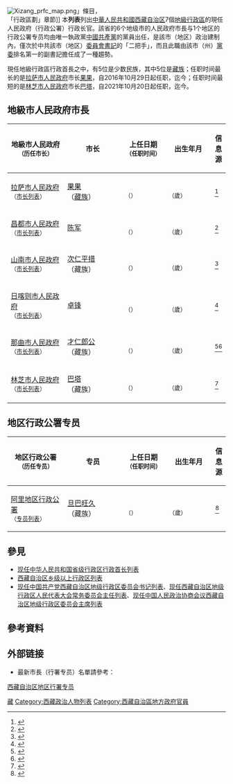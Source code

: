 {{动态列表}}
[[File:Xizang_prfc_map.png|thumb]]」條目，<br>「行政區劃」章節]]
本'''列表'''列出[[中華人民共和國|中華人民共和國]][[西藏自治区|西藏自治区]]7個[[地級行政區|地級行政區]]的現任人民政府（行政公署）行政长官。該省的6个地级市的人民政府市長与1个地区的行政公署专员均由唯一執政黨[[中國共產黨|中國共產黨]]的黨員出任，是該市（地区）政治建制內，僅次於中共該市（地区）[[黨委書記|委員會書記]]的「二把手」，而且此職由該市（州）[[黨委|黨委]]排名第一的副書記擔任成了一種趨勢。

現任地級行政區行政首長之中，有5位是少数民族，其中5位是[[藏族|藏族]]；任职时间最长的是[[拉萨市人民政府|拉萨市人民政府]]市长[[果果|果果]]，自2016年10月29日起任职，迄今{{age in years and months|age=no|2016|10|29}}；任职时间最短的是[[林芝市人民政府|林芝市人民政府]]市长[[巴塔_(1973年)|巴塔]]，自2021年10月20日起任职，迄今{{age in years and months|age=no|2021|10|20}}。

==地級市人民政府市長==
{| class="sortable wikitable" style="text-align: center;"
! scope="col" style="width: 175px;"| 地級市人民政府<br /><small>（历任市长）
! scope="col" style="width: 175px;"| 市长
! scope="col" style="width: 125px;"| 上任日期<br /><small>（任职时间）
! scope="col" style="width: 125px;"| 出生年月<br /><small>
! scope="col" class="unsortable"| 信息源

|-
| [[拉萨市人民政府|拉萨市人民政府]]<br /><small>（[[拉萨市市长列表|市长列表]]）</small>
| [[果果|果果]]<br>（[[藏族|藏族]]）
| {{Start date|2016|10|29}}<br /><small>（{{age in years and months|age=no|2016|10|29}}）</small>
| {{Start date|1967|10}}<br /><small>（{{age in years|1967|10|1}}歲）</small>
| <ref>{{cite web |title=果果任拉萨市代市长 原市长张延清已任日喀则市委书记 |url=http://district.ce.cn/newarea/sddy/201611/01/t20161101_17393517.shtml |website=中国经济网 |accessdate=2021-02-23 |date=2016-11-01 |archive-date=2021-08-14 |archive-url=https://web.archive.org/web/20210814140634/http://district.ce.cn/newarea/sddy/201611/01/t20161101_17393517.shtml |dead-url=no }}</ref>

|-
| [[昌都市人民政府|昌都市人民政府]]<br /><small>（[[昌都市市长列表|市长列表]]）</small>
| [[陈军_(1969年)|陈军]]
| {{Start date|2018|1|16}}<br /><small>（{{age in years and months|age=no|2018|1|16}}）</small>
| {{Start date|1969|10}}<br /><small>（{{age in years|1969|10|1}}歲）</small>
| <ref>{{cite web |title=陈军当选昌都市市长 郑连武当选市监察委员会主任 |url=http://district.ce.cn/newarea/sddy/201801/19/t20180119_27805335.shtml |website=中国经济网 |accessdate=2021-02-23 |date=2018-01-19 |archive-date=2018-04-26 |archive-url=https://web.archive.org/web/20180426110739/http://district.ce.cn/newarea/sddy/201801/19/t20180119_27805335.shtml |dead-url=no }}</ref>

|-
| [[山南市人民政府|山南市人民政府]]<br /><small>（[[山南市市长列表|市长列表]]）</small>
| [[次仁平措_(1969年)|次仁平措]]<br>（藏族）
| {{Start date|2021|2|27}}<br /><small>（{{age in years and months|age=no|2021|2|27}}）</small>
| {{Start date|1969|8}}<br /><small>（{{age in years|1969|8|1}}歲）</small>
| <ref>{{cite web |title=市一届人大常委会召开第36次常委会 |url=http://m.xzsnw.com/gov/ldhd/169538.html |website=山南网 |accessdate=2021-11-04 |date=2021-03-01}}</ref>

|-
| [[日喀则市人民政府|日喀则市人民政府]]<br /><small>（[[日喀则市市长列表|市长列表]]）</small>
| [[卓锋|卓锋]]
| {{Start date|2021|10|16}}<br /><small>（{{age in years and months|age=no|2021|10|16}}）</small>
| {{Start date|1973|1}}<br /><small>（{{age in years|1973|1|1}}歲）</small>
| <ref>{{cite web |title=日喀则市第二届人民代表大会常务委员会第八次会议召开 |url=http://www.rikaze.gov.cn/content/2021/170565.html |website=日喀则市人民政府 |accessdate=2021-11-04 |date=2021-10-19 |archive-date=2021-11-06 |archive-url=https://web.archive.org/web/20211106143431/http://www.rikaze.gov.cn/content/2021/170565.html |dead-url=no }}</ref>

|-
| [[那曲市人民政府|那曲市人民政府]]<br /><small>（[[那曲市市长列表|市长列表]]）</small>
| [[才仁郎公|才仁郎公]]<br>（藏族）
| {{Start date|2020|1|21}}<br /><small>（{{age in years and months|age=no|2020|1|21}}）</small>
| {{Start date|1965|1}}<br /><small>（{{age in years|1965|1|1}}歲）</small>
| <ref>{{cite web |title=敖刘全接替松吉扎西任那曲市委书记 才仁郎公任市长候选人 |url=http://district.ce.cn/newarea/sddy/202002/02/t20200202_34206645.shtml |website=中国经济网 |accessdate=2021-02-23 |date=2020-02-02 |archive-date=2021-04-16 |archive-url=https://web.archive.org/web/20210416204621/http://district.ce.cn/newarea/sddy/202002/02/t20200202_34206645.shtml |dead-url=no }}</ref><ref>{{cite web |title=才仁郎公 简历 |url=http://ldzl.people.com.cn/dfzlk/front/personPage19104.htm |website=人民网地方领导资料库 |accessdate=2021-02-23 |archive-date=2021-10-29 |archive-url=https://web.archive.org/web/20211029033431/https://ldzl.people.com.cn/dfzlk/front/personPage19104.htm |dead-url=no }}</ref>

|-
| [[林芝市人民政府|林芝市人民政府]]<br /><small>（[[林芝市市长列表|市长列表]]）</small>
| [[巴塔_(1973年)|巴塔]]<br>（藏族）
| {{Start date|2021|10|20}}<br /><small>（{{age in years and months|age=no|2021|10|20}}）</small>
| {{Start date|1973|3}}<br /><small>（{{age in years|1973|3|1}}歲）</small>
| <ref>{{cite web |title=敖刘全主持召开一届市委第153次常委会会议 |url=http://www.langxian.gov.cn/linzhi/xwzx/202110/35d4976798bc4b5fbc79f3de16d37b6e.shtml |website=林芝市人民政府 |accessdate=2021-11-04 |date=2021-10-22 |archive-date=2021-11-04 |archive-url=https://web.archive.org/web/20211104164122/http://www.langxian.gov.cn/linzhi/xwzx/202110/35d4976798bc4b5fbc79f3de16d37b6e.shtml |dead-url=no }}</ref>

|}

==地区行政公署专员==
{| class="sortable wikitable" style="text-align: center;"
! scope="col" style="width: 175px;"| 地区行政公署<br /><small>（历任专员）
! scope="col" style="width: 175px;"| 专员
! scope="col" style="width: 125px;"| 上任日期<br /><small>（任职时间）
! scope="col" style="width: 125px;"| 出生年月<br /><small>
! scope="col" class="unsortable"| 信息源

|-
| [[阿里地区行政公署|阿里地区行政公署]]<br /><small>（[[阿里地区行署专员列表|专员列表]]）</small>
| [[旦巴旺久|旦巴旺久]]<br>（藏族）
| {{Start date|2019|4}}<br /><small>（{{age in years and months|age=no|2019|4|30}}）</small>
| {{Start date|1965|1}}<br /><small>（{{age in years|1965|1|1}}歲）</small>
| <ref>{{cite web |title=旦巴旺久 |url=http://www.al.gov.cn/info/1118/16029.htm |website=阿里地区行政公署 |accessdate=2021-02-23 |date=2019-04-30}}</ref>

|}

==參見==
*[[现任中华人民共和国省级行政区行政首长列表|现任中华人民共和国省级行政区行政首长列表]]
*[[西藏自治区乡级以上行政区列表|西藏自治区乡级以上行政区列表]]
*[[现任中国共产党西藏自治区地级行政区委员会书记列表|现任中国共产党西藏自治区地级行政区委员会书记列表]]、[[现任西藏自治区地级行政区人民代表大会常务委员会主任列表|现任西藏自治区地级行政区人民代表大会常务委员会主任列表]]、[[现任中国人民政治协商会议西藏自治区地级行政区委员会主席列表|现任中国人民政治协商会议西藏自治区地级行政区委员会主席列表]]
{{portal bar|中國|中華人民共和國|西藏|政治|人物|中國共產黨}}

==參考資料==
{{reflist|2}}

==外部链接==
*最新市長（行署专员）名單請參考：{{cite web|url=http://district.ce.cn/zt/rwk/sf/xz/ds/201206/15/t20120615_1269243.shtml|title=西藏各地市书记、市长(行署专员)名单+简历（持续更新）|accessdate=2021-02-23|publisher=中国经济网|archive-date=2020-10-26|archive-url=https://web.archive.org/web/20201026050334/http://district.ce.cn/zt/rwk/sf/xz/ds/201206/15/t20120615_1269243.shtml|dead-url=no}}
{{现任中华人民共和国地级行政区领导人}}

[[Category:中国市长列表|藏]]
[[category:西藏自治区地区行署专员|]]
[[Category:西藏政治人物列表|Category:西藏政治人物列表]]
[[Category:西藏自治區地方政府官員|Category:西藏自治區地方政府官員]]